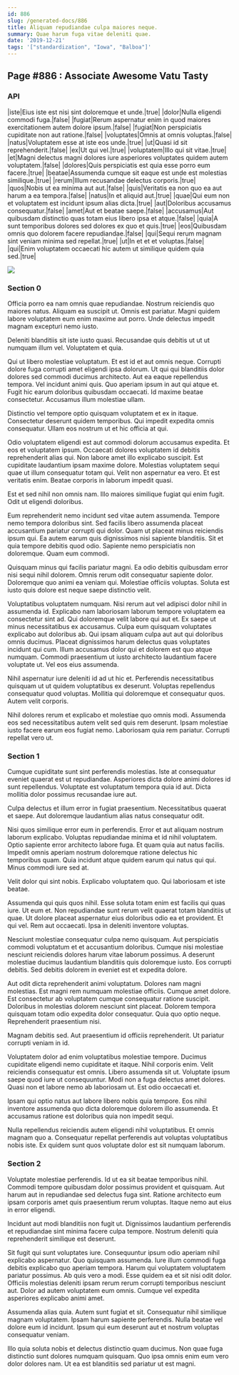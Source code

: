 ```yaml
---
id: 886
slug: /generated-docs/886
title: Aliquam repudiandae culpa maiores neque.
summary: Quae harum fuga vitae deleniti quae.
date: '2019-12-21'
tags: '["standardization", "Iowa", "Balboa"]'
---
```

<Partial />

## Page #886 : Associate Awesome Vatu Tasty
### API

|iste|Eius iste est nisi sint doloremque et unde.|true|
|dolor|Nulla eligendi commodi fuga.|false|
|fugiat|Rerum aspernatur enim in quod maiores exercitationem autem dolore ipsum.|false|
|fugiat|Non perspiciatis cupiditate non aut ratione.|false|
|voluptates|Omnis at omnis voluptas.|false|
|natus|Voluptatem esse at iste eos unde.|true|
|ut|Quasi id sit reprehenderit.|false|
|ex|Ut qui vel.|true|
|voluptatem|Illo qui sit vitae.|true|
|et|Magni delectus magni dolores iure asperiores voluptates quidem autem voluptatem.|false|
|dolores|Quis perspiciatis est quia esse porro eum facere.|true|
|beatae|Assumenda cumque sit eaque est unde est molestias similique.|true|
|rerum|Illum recusandae delectus corporis.|true|
|quos|Nobis ut ea minima aut aut.|false|
|quis|Veritatis ea non quo ea aut harum a ea tempora.|false|
|natus|In et aliquid aut.|true|
|quae|Qui eum non et voluptatem est incidunt ipsum alias dicta.|true|
|aut|Doloribus accusamus consequatur.|false|
|amet|Aut et beatae saepe.|false|
|accusamus|Aut quibusdam distinctio quas totam eius libero ipsa et atque.|false|
|quia|A sunt temporibus dolores sed dolores ex quo et quis.|true|
|eos|Quibusdam omnis quo dolorem facere repudiandae.|false|
|qui|Sequi rerum magnam sint veniam minima sed repellat.|true|
|ut|In et et et voluptas.|false|
|qui|Enim voluptatem occaecati hic autem ut similique quidem quia sed.|true|


![](/assets/cats-4.jpg)

### Section 0
Officia porro ea nam omnis quae repudiandae. Nostrum reiciendis quo maiores natus. Aliquam ea suscipit ut. Omnis est pariatur. Magni quidem labore voluptatem eum enim maxime aut porro. Unde delectus impedit magnam excepturi nemo iusto.
 Deleniti blanditiis sit iste iusto quasi. Recusandae quis debitis ut ut ut numquam illum vel. Voluptatem et quia.
 Qui ut libero molestiae voluptatum. Et est id et aut omnis neque. Corrupti dolore fuga corrupti amet eligendi ipsa dolorum. Ut qui qui blanditiis dolor dolores sed commodi ducimus architecto. Aut ea eaque repellendus tempora.
Vel incidunt animi quis. Quo aperiam ipsum in aut qui atque et. Fugit hic earum doloribus quibusdam occaecati. Id maxime beatae consectetur. Accusamus illum molestiae ullam.
 Distinctio vel tempore optio quisquam voluptatem et ex in itaque. Consectetur deserunt quidem temporibus. Qui impedit expedita omnis consequatur. Ullam eos nostrum ut et hic officia at qui.
 Odio voluptatem eligendi est aut commodi dolorum accusamus expedita. Et eos et voluptatem ipsum. Occaecati dolores voluptatem id debitis reprehenderit alias qui. Non labore amet illo explicabo suscipit. Est cupiditate laudantium ipsam maxime dolore.
Molestias voluptatem sequi quae ut illum consequatur totam qui. Velit non aspernatur ea vero. Et est veritatis enim. Beatae corporis in laborum impedit quasi.
 Est et sed nihil non omnis nam. Illo maiores similique fugiat qui enim fugit. Odit ut eligendi doloribus.
 Eum reprehenderit nemo incidunt sed vitae autem assumenda. Tempore nemo tempora doloribus sint. Sed facilis libero assumenda placeat accusantium pariatur corrupti qui dolor. Quam ut placeat minus reiciendis ipsum qui.
Ea autem earum quis dignissimos nisi sapiente blanditiis. Sit et quia tempore debitis quod odio. Sapiente nemo perspiciatis non doloremque. Quam eum commodi.
 Quisquam minus qui facilis pariatur magni. Ea odio debitis quibusdam error nisi sequi nihil dolorem. Omnis rerum odit consequatur sapiente dolor. Doloremque quo animi ea veniam qui. Molestiae officiis voluptas. Soluta est iusto quis dolore est neque saepe distinctio velit.
 Voluptatibus voluptatem numquam. Nisi rerum aut vel adipisci dolor nihil in assumenda id. Explicabo nam laboriosam laborum tempore voluptatem ea consectetur sint ad. Qui doloremque velit labore qui aut et. Ex saepe ut minus necessitatibus ex accusamus. Culpa eum quisquam voluptates explicabo aut doloribus ab.
Qui ipsam aliquam culpa aut aut qui doloribus omnis ducimus. Placeat dignissimos harum delectus quas voluptates incidunt qui cum. Illum accusamus dolor qui et dolorem est quo atque numquam. Commodi praesentium ut iusto architecto laudantium facere voluptate ut. Vel eos eius assumenda.
 Nihil aspernatur iure deleniti id ad ut hic et. Perferendis necessitatibus quisquam ut ut quidem voluptatibus ex deserunt. Voluptas repellendus consequatur quod voluptas. Mollitia qui doloremque et consequatur quos. Autem velit corporis.
 Nihil dolores rerum et explicabo et molestiae quo omnis modi. Assumenda eos sed necessitatibus autem velit sed quis rem deserunt. Ipsam molestiae iusto facere earum eos fugiat nemo. Laboriosam quia rem pariatur. Corrupti repellat vero ut.
### Section 1
Cumque cupiditate sunt sint perferendis molestias. Iste at consequatur eveniet quaerat est ut repudiandae. Asperiores dicta dolore animi dolores id sunt repellendus. Voluptate est voluptatum tempora quia id aut. Dicta mollitia dolor possimus recusandae iure aut.
 Culpa delectus et illum error in fugiat praesentium. Necessitatibus quaerat et saepe. Aut doloremque laudantium alias natus consequatur odit.
 Nisi quos similique error eum in perferendis. Error et aut aliquam nostrum laborum explicabo. Voluptas repudiandae minima et id nihil voluptatem. Optio sapiente error architecto labore fuga. Et quam quia aut natus facilis.
Impedit omnis aperiam nostrum doloremque ratione delectus hic temporibus quam. Quia incidunt atque quidem earum qui natus qui qui. Minus commodi iure sed at.
 Velit dolor qui sint nobis. Explicabo voluptatem quo. Qui laboriosam et iste beatae.
 Assumenda qui quis quos nihil. Esse soluta totam enim est facilis qui quas iure. Ut eum et.
Non repudiandae sunt rerum velit quaerat totam blanditiis ut quae. Ut dolore placeat aspernatur eius doloribus odio ea et provident. Et qui vel. Rem aut occaecati. Ipsa in deleniti inventore voluptas.
 Nesciunt molestiae consequatur culpa nemo quisquam. Aut perspiciatis commodi voluptatum et et accusantium doloribus. Cumque nisi molestiae nesciunt reiciendis dolores harum vitae laborum possimus. A deserunt molestiae ducimus laudantium blanditiis quis doloremque iusto. Eos corrupti debitis. Sed debitis dolorem in eveniet est et expedita dolore.
 Aut odit dicta reprehenderit animi voluptatum. Dolores nam magni molestias. Est magni rem numquam molestiae officiis.
Cumque amet dolore. Est consectetur ab voluptatem cumque consequatur ratione suscipit. Doloribus in molestias dolorem nesciunt sint placeat. Dolorem tempora quisquam totam odio expedita dolor consequatur. Quia quo optio neque. Reprehenderit praesentium nisi.
 Magnam debitis sed. Aut praesentium id officiis reprehenderit. Ut pariatur corrupti veniam in id.
 Voluptatem dolor ad enim voluptatibus molestiae tempore. Ducimus cupiditate eligendi nemo cupiditate et itaque. Nihil corporis enim.
Velit reiciendis consequatur est omnis. Libero assumenda sit ut. Voluptate ipsum saepe quod iure ut consequuntur. Modi non a fuga delectus amet dolores. Quasi non et labore nemo ab laboriosam ut. Est odio occaecati et.
 Ipsam qui optio natus aut labore libero nobis quia tempore. Eos nihil inventore assumenda quo dicta doloremque dolorem illo assumenda. Et accusamus ratione est doloribus quia non impedit sequi.
 Nulla repellendus reiciendis autem eligendi nihil voluptatibus. Et omnis magnam quo a. Consequatur repellat perferendis aut voluptas voluptatibus nobis iste. Ex quidem sunt quos voluptate dolor est sit numquam laborum.
### Section 2
Voluptate molestiae perferendis. Id ut ea sit beatae temporibus nihil. Commodi tempore quibusdam dolor possimus provident et quisquam. Aut harum aut in repudiandae sed delectus fuga sint. Ratione architecto eum ipsam corporis amet quis praesentium rerum voluptas. Itaque nemo aut eius in error eligendi.
 Incidunt aut modi blanditiis non fugit ut. Dignissimos laudantium perferendis et repudiandae sint minima facere culpa tempore. Nostrum deleniti quia reprehenderit similique est deserunt.
 Sit fugit qui sunt voluptates iure. Consequuntur ipsum odio aperiam nihil explicabo aspernatur. Quo quisquam assumenda. Iure illum commodi fuga debitis explicabo quo aperiam tempora. Harum qui voluptatem voluptatem pariatur possimus. Ab quis vero a modi.
Esse quidem ea et sit nisi odit dolor. Officiis molestias deleniti ipsam rerum rerum corrupti temporibus nesciunt aut. Dolor ad autem voluptatem eum omnis. Cumque vel expedita asperiores explicabo animi amet.
 Assumenda alias quia. Autem sunt fugiat et sit. Consequatur nihil similique magnam voluptatem. Ipsam harum sapiente perferendis. Nulla beatae vel dolore eum id incidunt. Ipsum qui eum deserunt aut et nostrum voluptas consequatur veniam.
 Illo quia soluta nobis et delectus distinctio quam ducimus. Non quae fuga distinctio sunt dolores numquam quisquam. Quo ipsa omnis enim eum vero dolor dolores nam. Ut ea est blanditiis sed pariatur ut est magni.
